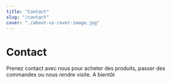 ```yaml
---
title: "Contact"
slug: "/contact"
cover: "./about-us-cover-image.jpg"
---
```


# Contact

Prenez contact avec nous pour acheter des produits, passer des commandes ou nous rendre visite.
A bientôt
